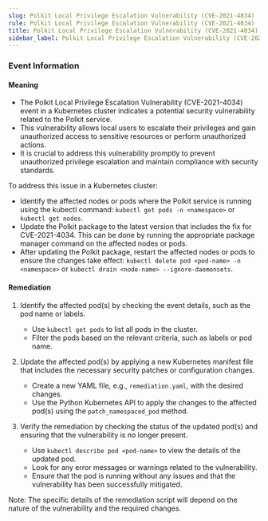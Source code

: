 ```yaml
--- 
slug: Polkit Local Privilege Escalation Vulnerability (CVE-2021-4034)
rule: Polkit Local Privilege Escalation Vulnerability (CVE-2021-4034)
title: Polkit Local Privilege Escalation Vulnerability (CVE-2021-4034)
sidebar_label: Polkit Local Privilege Escalation Vulnerability (CVE-2021-4034)
---
```

                   


### Event Information

#### Meaning

- The Polkit Local Privilege Escalation Vulnerability (CVE-2021-4034) event in a Kubernetes cluster indicates a potential security vulnerability related to the Polkit service.
- This vulnerability allows local users to escalate their privileges and gain unauthorized access to sensitive resources or perform unauthorized actions.
- It is crucial to address this vulnerability promptly to prevent unauthorized privilege escalation and maintain compliance with security standards.

To address this issue in a Kubernetes cluster:
- Identify the affected nodes or pods where the Polkit service is running using the kubectl command: `kubectl get pods -n <namespace>` or `kubectl get nodes`.
- Update the Polkit package to the latest version that includes the fix for CVE-2021-4034. This can be done by running the appropriate package manager command on the affected nodes or pods.
- After updating the Polkit package, restart the affected nodes or pods to ensure the changes take effect: `kubectl delete pod <pod-name> -n <namespace>` or `kubectl drain <node-name> --ignore-daemonsets`.

#### Remediation

1. Identify the affected pod(s) by checking the event details, such as the pod name or labels.
   - Use `kubectl get pods` to list all pods in the cluster.
   - Filter the pods based on the relevant criteria, such as labels or pod name.

2. Update the affected pod(s) by applying a new Kubernetes manifest file that includes the necessary security patches or configuration changes.
   - Create a new YAML file, e.g., `remediation.yaml`, with the desired changes.
   - Use the Python Kubernetes API to apply the changes to the affected pod(s) using the `patch_namespaced_pod` method.

3. Verify the remediation by checking the status of the updated pod(s) and ensuring that the vulnerability is no longer present.
   - Use `kubectl describe pod <pod-name>` to view the details of the updated pod.
   - Look for any error messages or warnings related to the vulnerability.
   - Ensure that the pod is running without any issues and that the vulnerability has been successfully mitigated.

Note: The specific details of the remediation script will depend on the nature of the vulnerability and the required changes.

 